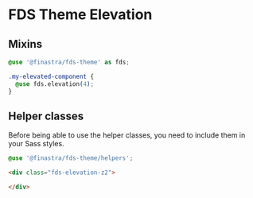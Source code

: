 # FDS Theme Elevation

<Meta title="Guide/Elevation" />

## Mixins

```SCSS
@use '@finastra/fds-theme' as fds;

.my-elevated-component {
  @use fds.elevation(4);
}
```

## Helper classes

Before being able to use the helper classes, you need to include them in your Sass styles.

```SCSS
@use '@finastra/fds-theme/helpers';
```

```HTML
<div class="fds-elevation-z2">

</div>
```
